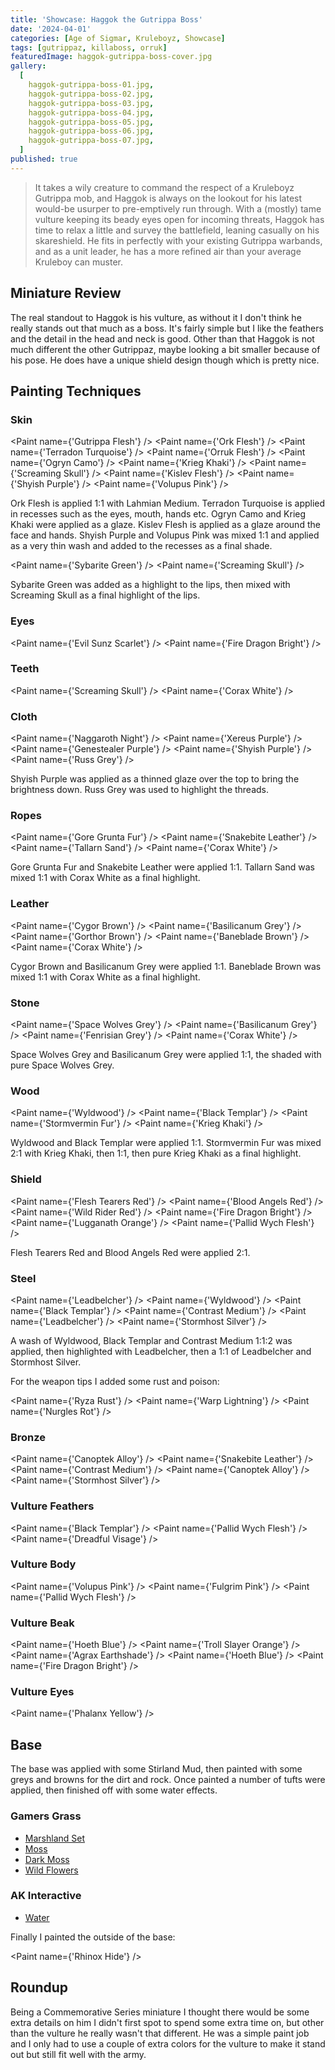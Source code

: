 ```yaml
---
title: 'Showcase: Haggok the Gutrippa Boss'
date: '2024-04-01'
categories: [Age of Sigmar, Kruleboyz, Showcase]
tags: [gutrippaz, killaboss, orruk]
featuredImage: haggok-gutrippa-boss-cover.jpg
gallery:
  [
    haggok-gutrippa-boss-01.jpg,
    haggok-gutrippa-boss-02.jpg,
    haggok-gutrippa-boss-03.jpg,
    haggok-gutrippa-boss-04.jpg,
    haggok-gutrippa-boss-05.jpg,
    haggok-gutrippa-boss-06.jpg,
    haggok-gutrippa-boss-07.jpg,
  ]
published: true
---
```



> It takes a wily creature to command the respect of a Kruleboyz Gutrippa mob, and Haggok is always on the lookout for
> his latest would-be usurper to pre-emptively run through. With a (mostly) tame vulture keeping its beady eyes open
> for incoming threats, Haggok has time to relax a little and survey the battlefield, leaning casually on his
> skareshield. He fits in perfectly with your existing Gutrippa warbands, and as a unit leader, he has a more refined
> air than your average Kruleboy can muster.

## Miniature Review

The real standout to Haggok is his vulture, as without it I don't think he really stands out that much as a boss. It's
fairly simple but I like the feathers and the detail in the head and neck is good. Other than that Haggok is not much
different the other Gutrippaz, maybe looking a bit smaller because of his pose. He does have a unique shield design
though which is pretty nice.

## Painting Techniques

### Skin

<Paint name={'Gutrippa Flesh'} />
<Paint name={'Ork Flesh'} />
<Paint name={'Terradon Turquoise'} />
<Paint name={'Orruk Flesh'} />
<Paint name={'Ogryn Camo'} />
<Paint name={'Krieg Khaki'} />
<Paint name={'Screaming Skull'} />
<Paint name={'Kislev Flesh'} />
<Paint name={'Shyish Purple'} />
<Paint name={'Volupus Pink'} />

Ork Flesh is applied 1:1 with Lahmian Medium. Terradon Turquoise is applied in recesses such as the eyes, mouth,
hands etc. Ogryn Camo and Krieg Khaki were applied as a glaze. Kislev Flesh is applied as a glaze around the face and
hands. Shyish Purple and Volupus Pink was mixed 1:1 and applied as a very thin wash and added to the recesses as a final
shade.

<Paint name={'Sybarite Green'} />
<Paint name={'Screaming Skull'} />

Sybarite Green was added as a highlight to the lips, then mixed with Screaming Skull as a final highlight of the lips.

### Eyes

<Paint name={'Evil Sunz Scarlet'} />
<Paint name={'Fire Dragon Bright'} />

### Teeth

<Paint name={'Screaming Skull'} />
<Paint name={'Corax White'} />

### Cloth

<Paint name={'Naggaroth Night'} />
<Paint name={'Xereus Purple'} />
<Paint name={'Genestealer Purple'} />
<Paint name={'Shyish Purple'} />
<Paint name={'Russ Grey'} />

Shyish Purple was applied as a thinned glaze over the top to bring the brightness down. Russ Grey was used to highlight
the threads.

### Ropes

<Paint name={'Gore Grunta Fur'} />
<Paint name={'Snakebite Leather'} />
<Paint name={'Tallarn Sand'} />
<Paint name={'Corax White'} />

Gore Grunta Fur and Snakebite Leather were applied 1:1. Tallarn Sand was mixed 1:1 with Corax White as a final
highlight.

### Leather

<Paint name={'Cygor Brown'} />
<Paint name={'Basilicanum Grey'} />
<Paint name={'Gorthor Brown'} />
<Paint name={'Baneblade Brown'} />
<Paint name={'Corax White'} />

Cygor Brown and Basilicanum Grey were applied 1:1. Baneblade Brown was mixed 1:1 with Corax White as a final highlight.

### Stone

<Paint name={'Space Wolves Grey'} />
<Paint name={'Basilicanum Grey'} />
<Paint name={'Fenrisian Grey'} />
<Paint name={'Corax White'} />

Space Wolves Grey and Basilicanum Grey were applied 1:1, the shaded with pure Space Wolves Grey.

### Wood

<Paint name={'Wyldwood'} />
<Paint name={'Black Templar'} />
<Paint name={'Stormvermin Fur'} />
<Paint name={'Krieg Khaki'} />

Wyldwood and Black Templar were applied 1:1. Stormvermin Fur was mixed 2:1 with Krieg Khaki, then 1:1, then pure
Krieg Khaki as a final highlight.

### Shield

<Paint name={'Flesh Tearers Red'} />
<Paint name={'Blood Angels Red'} />
<Paint name={'Wild Rider Red'} />
<Paint name={'Fire Dragon Bright'} />
<Paint name={'Lugganath Orange'} />
<Paint name={'Pallid Wych Flesh'} />

Flesh Tearers Red and Blood Angels Red were applied 2:1.

### Steel

<Paint name={'Leadbelcher'} />
<Paint name={'Wyldwood'} />
<Paint name={'Black Templar'} />
<Paint name={'Contrast Medium'} />
<Paint name={'Leadbelcher'} />
<Paint name={'Stormhost Silver'} />

A wash of Wyldwood, Black Templar and Contrast Medium 1:1:2 was applied, then highlighted with Leadbelcher, then
a 1:1 of Leadbelcher and Stormhost Silver.

For the weapon tips I added some rust and poison:

<Paint name={'Ryza Rust'} />
<Paint name={'Warp Lightning'} />
<Paint name={'Nurgles Rot'} />

### Bronze

<Paint name={'Canoptek Alloy'} />
<Paint name={'Snakebite Leather'} />
<Paint name={'Contrast Medium'} />
<Paint name={'Canoptek Alloy'} />
<Paint name={'Stormhost Silver'} />

### Vulture Feathers

<Paint name={'Black Templar'} />
<Paint name={'Pallid Wych Flesh'} />
<Paint name={'Dreadful Visage'} />

### Vulture Body

<Paint name={'Volupus Pink'} />
<Paint name={'Fulgrim Pink'} />
<Paint name={'Pallid Wych Flesh'} />

### Vulture Beak

<Paint name={'Hoeth Blue'} />
<Paint name={'Troll Slayer Orange'} />
<Paint name={'Agrax Earthshade'} />
<Paint name={'Hoeth Blue'} />
<Paint name={'Fire Dragon Bright'} />

### Vulture Eyes

<Paint name={'Phalanx Yellow'} />

## Base

The base was applied with some Stirland Mud, then painted with some greys and browns for the dirt and rock.
Once painted a number of tufts were applied, then finished off with some water effects.

### Gamers Grass

- [Marshland Set](https://gamersgrass.com/product/marshland-set/)
- [Moss](https://gamersgrass.com/product/moss-2mm/)
- [Dark Moss](https://gamersgrass.com/product/dark-moss-2mm/)
- [Wild Flowers](https://gamersgrass.com/product/wild-flowers-set/)

### AK Interactive

- [Water](https://ak-interactive.com/product/puddles-60ml/)

Finally I painted the outside of the base:

<Paint name={'Rhinox Hide'} />

## Roundup

Being a Commemorative Series miniature I thought there would be some extra details on him I didn't first spot to spend
some extra time on, but other than the vulture he really wasn't that different. He was a simple paint job and I only
had to use a couple of extra colors for the vulture to make it stand out but still fit well with the army.
